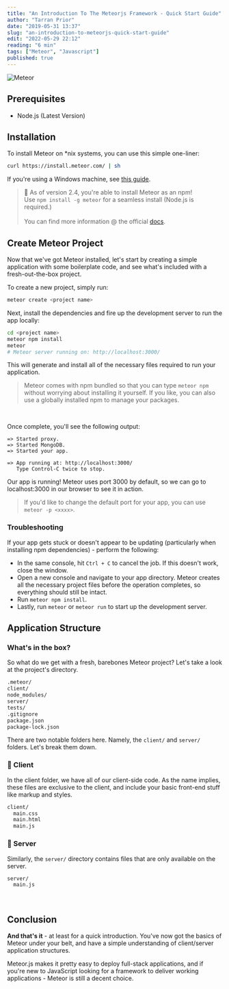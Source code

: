 ```yaml
---
title: "An Introduction To The Meteorjs Framework - Quick Start Guide"
author: "Tarran Prior"
date: "2019-05-31 13:37"
slug: "an-introduction-to-meteorjs-quick-start-guide"
edit: "2022-05-29 22:12"
reading: "6 min"
tags: ["Meteor", "Javascript"]
published: true
---
```


![Meteor](./meteor-feature.png)

## Prerequisites
- Node.js (Latest Version)

## Installation
To install Meteor on *nix systems, you can use this simple one-liner:
```bash
curl https://install.meteor.com/ | sh
```

If you're using a Windows machine, see [this guide](https://tarranprior.com/writing/how-to-install-meteorjs-using-chocolatey-windoze).<br/>
> 📍 As of version 2.4, you're able to install Meteor as an npm!<br/>Use `npm install -g meteor` for a seamless install (Node.js is required.)<br/><br/>You can find more information @ the official [docs](https://docs.meteor.com/install.html#installation).

## Create Meteor Project
Now that we've got Meteor installed, let's start by creating a simple application with some boilerplate code, and see what's included with a fresh-out-the-box project.

To create a new project, simply run:
```bash
meteor create <project name>
```

Next, install the dependencies and fire up the development server to run the app locally:
```bash
cd <project name>
meteor npm install
meteor
# Meteor server running on: http://localhost:3000/
```

This will generate and install all of the necessary files required to run your application.

> Meteor comes with npm bundled so that you can type `meteor npm` without worrying about installing it yourself. If you like, you can also use a globally installed npm to manage your packages.

<br/>

Once complete, you'll see the following output:
```
=> Started proxy.
=> Started MongoDB.
=> Started your app.

=> App running at: http://localhost:3000/
   Type Control-C twice to stop.
```

Our app is running! Meteor uses port 3000 by default, so we can go to localhost:3000 in our browser to see it in action.

> If you'd like to change the default port for your app, you can use `meteor -p <xxxx>`.

### Troubleshooting
If your app gets stuck or doesn't appear to be updating (particularly when installing npm dependencies) - perform the following: 
- In the same console, hit `Ctrl + C` to cancel the job. If this doesn't work, close the window.
- Open a new console and navigate to your app directory. Meteor creates all the necessary project files before the operation completes, so everything should still be intact.
- Run `meteor npm install`.
- Lastly, run `meteor` or `meteor run` to start up the development server.

## Application Structure

### What's in the box?
So what do we get with a fresh, barebones Meteor project? Let's take a look at the project's directory.
```bash
.meteor/
client/
node_modules/
server/
tests/
.gitignore
package.json
package-lock.json
```

There are two notable folders here. Namely, the `client/` and `server/` folders. Let's break them down.

### 📁 Client
In the client folder, we have all of our client-side code. As the name implies, these files are exclusive to the client, and include your basic front-end stuff like markup and styles.
```bash
client/
  main.css
  main.html
  main.js
```

### 📁 Server
Similarly, the `server/` directory contains files that are only available on the server.
```bash
server/
  main.js
```

<br />

## Conclusion
**And that's it** - at least for a quick introduction. You've now got the basics of Meteor under your belt, and have a simple understanding of client/server application structures.

Meteor.js makes it pretty easy to deploy full-stack applications, and if you're new to JavaScript looking for a framework to deliver working applications - Meteor is still a decent choice.